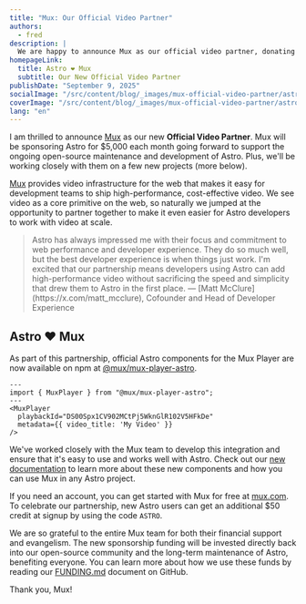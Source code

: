 ```yaml
---
title: "Mux: Our Official Video Partner"
authors:
  - fred
description: |
  We are happy to announce Mux as our official video partner, donating $5,000 each month toward the ongoing open-source maintenance and development of Astro.
homepageLink:
  title: Astro ❤️ Mux
  subtitle: Our New Official Video Partner
publishDate: "September 9, 2025"
socialImage: "/src/content/blog/_images/mux-official-video-partner/astro-mux-social.webp"
coverImage: "/src/content/blog/_images/mux-official-video-partner/astro-mux-header.webp"
lang: "en"
---
```



I am thrilled to announce [Mux](https://www.mux.com?utm_campaign=21819274-Astro&utm_source=astro) as our new **Official Video Partner**. Mux will be sponsoring Astro for $5,000 each month going forward to support the ongoing open-source maintenance and development of Astro. Plus, we'll be working closely with them on a few new projects (more below).

[Mux](https://www.mux.com?utm_campaign=21819274-Astro&utm_source=astro) provides video infrastructure for the web that makes it easy for development teams to ship high-performance, cost-effective video. We see video as a core primitive on the web, so naturally we jumped at the opportunity to partner together to make it even easier for Astro developers to work with video at scale.

<Blockquote>
	<Fragment slot="quote" >
		Astro has always impressed me with their focus and commitment to web performance and developer experience. They do so much well, but the best developer experience is when things just work. I'm excited that our partnership means developers using Astro can add high-performance video without sacrificing the speed and simplicity that drew them to Astro in the first place.
	</Fragment>
	<Fragment slot="caption">
		— [Matt McClure](https://x.com/matt_mcclure), Cofounder and Head of Developer Experience
	</Fragment>
</Blockquote>

## Astro ❤️ Mux

As part of this partnership, official Astro components for the Mux Player are now available on npm at [@mux/mux-player-astro](https://www.npmjs.com/package/@mux/mux-player-astro). 

```astro
---
import { MuxPlayer } from "@mux/mux-player-astro";
---
<MuxPlayer
  playbackId="DS00Spx1CV902MCtPj5WknGlR102V5HFkDe"
  metadata={{ video_title: 'My Video' }}
/>
```

We've worked closely with the Mux team to develop this integration and ensure that it's easy to use and works well with Astro. Check out our [new documentation](https://docs.astro.build/en/guides/media/mux/) to learn more about these new components and how you can use Mux in any Astro project.

If you need an account, you can get started with Mux for free at [mux.com](https://www.mux.com?utm_campaign=21819274-Astro&utm_source=astro). To celebrate our partnership, new Astro users can get an additional $50 credit at signup by using the code `ASTRO`.

We are so grateful to the entire Mux team for both their financial support and evangelism. The new sponsorship funding will be invested directly back into our open-source community and the long-term maintenance of Astro, benefiting everyone. You can learn more about how we use these funds by reading our [FUNDING.md](https://github.com/withastro/.github/blob/main/FUNDING.md) document on GitHub.

Thank you, Mux!
